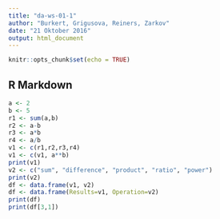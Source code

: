 ```yaml
---
title: "da-ws-01-1"
author: "Burkert, Grigusova, Reiners, Zarkov"
date: "21 Oktober 2016"
output: html_document
---
```


```r
knitr::opts_chunk$set(echo = TRUE)
```

## R Markdown

```r
a <- 2
b <- 5
r1 <- sum(a,b)
r2 <- a-b
r3 <- a*b
r4 <- a/b
v1 <- c(r1,r2,r3,r4)
v1 <- c(v1, a**b)
print(v1)
v2 <- c("sum", "difference", "product", "ratio", "power")
print(v2)
df <- data.frame(v1, v2)
df <- data.frame(Results=v1, Operation=v2)
print(df)
print(df[3,1])
```